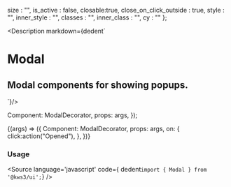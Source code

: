 
  size : "",
  is_active : false,
  closable:true,
  close_on_click_outside : true,
  style : "",
  inner_style : "",
  classes : "",
  inner_class : "",
  cy : ""
};

<Meta
  title="Helpers/Modal"
  component={Modal}
  args={args}
/>

<Description markdown={dedent`
# Modal
## Modal components for showing popups.
`}/>

  Component: ModalDecorator,
  props: args,
});

<Canvas>
  <Story
  name="Modal"
  args={args}
  >
  {(args) => ({
    Component: ModalDecorator,
    props: args,
    on: {
      click:action("Opened"),
    },
  })}
  </Story>
</Canvas>

<ArgsTable story="Modal" />

### Usage
<Source
  language='javascript'
  code={ dedent`import { Modal } from '@kws3/ui';`}
/>